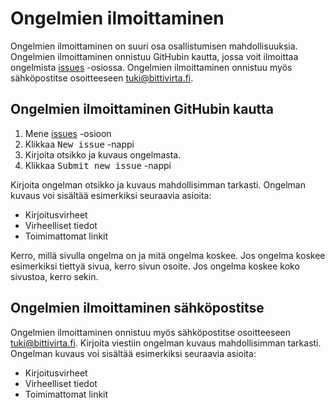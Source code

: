# Ongelmien ilmoittaminen

Ongelmien ilmoittaminen on suuri osa osallistumisen mahdollisuuksia. Ongelmien ilmoittaminen onnistuu GitHubin kautta, jossa voit ilmoittaa ongelmista [issues](https://github.com/bittivirta/docs/issues) -osiossa. Ongelmien ilmoittaminen onnistuu myös sähköpostitse osoitteeseen [tuki@bittivirta.fi](mailto:tuki@bittivirta.fi).

## Ongelmien ilmoittaminen GitHubin kautta

1. Mene [issues](https://github.com/bittivirta/docs/issues) -osioon
2. Klikkaa <kbd>New issue</kbd> -nappi
3. Kirjoita otsikko ja kuvaus ongelmasta.
4. Klikkaa <kbd>Submit new issue</kbd> -nappi

Kirjoita ongelman otsikko ja kuvaus mahdollisimman tarkasti. Ongelman kuvaus voi sisältää esimerkiksi seuraavia asioita:

- Kirjoitusvirheet
- Virheelliset tiedot
- Toimimattomat linkit

Kerro, millä sivulla ongelma on ja mitä ongelma koskee. Jos ongelma koskee esimerkiksi tiettyä sivua, kerro sivun osoite. Jos ongelma koskee koko sivustoa, kerro sekin.

## Ongelmien ilmoittaminen sähköpostitse

Ongelmien ilmoittaminen onnistuu myös sähköpostitse osoitteeseen [tuki@bittivirta.fi](mailto:tuki@bittivirta.fi). Kirjoita viestiin ongelman kuvaus mahdollisimman tarkasti. Ongelman kuvaus voi sisältää esimerkiksi seuraavia asioita:

- Kirjoitusvirheet
- Virheelliset tiedot
- Toimimattomat linkit
